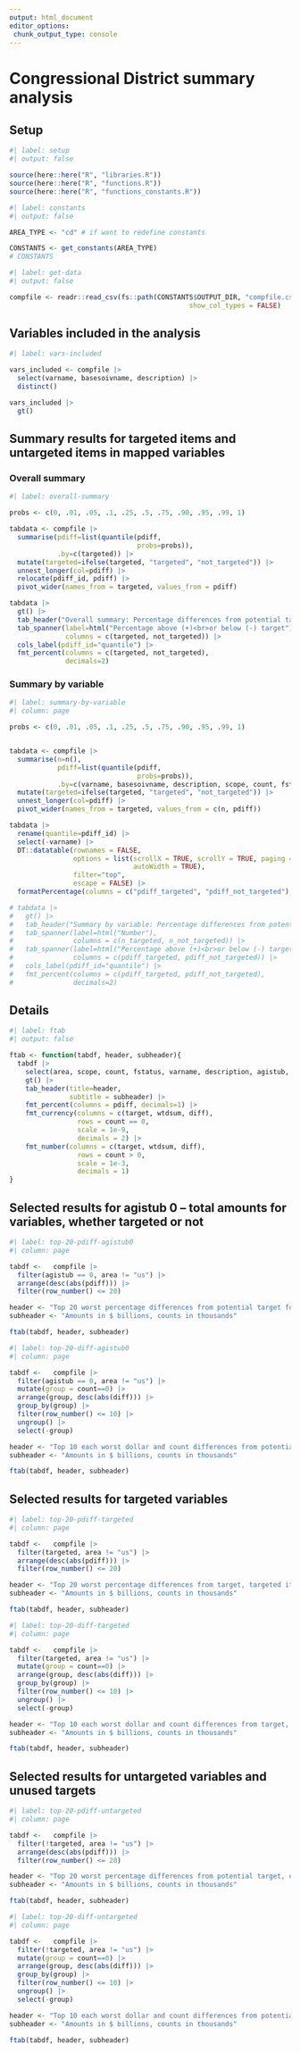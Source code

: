 ```yaml
---
output: html_document
editor_options: 
 chunk_output_type: console
---
```


# Congressional District summary analysis

## Setup

```r
#| label: setup
#| output: false

source(here::here("R", "libraries.R"))
source(here::here("R", "functions.R"))
source(here::here("R", "functions_constants.R"))

```

```r
#| label: constants
#| output: false

AREA_TYPE <- "cd" # if want to redefine constants

CONSTANTS <- get_constants(AREA_TYPE)
# CONSTANTS

```


```r
#| label: get-data
#| output: false

compfile <- readr::read_csv(fs::path(CONSTANTS$OUTPUT_DIR, "compfile.csv"),
                                             show_col_types = FALSE)

```


## Variables included in the analysis

```r
#| label: vars-included

vars_included <- compfile |> 
  select(varname, basesoivname, description) |> 
  distinct() 

vars_included |> 
  gt()

```


## Summary results for targeted items and untargeted items in mapped variables

### Overall summary

```r
#| label: overall-summary

probs <- c(0, .01, .05, .1, .25, .5, .75, .90, .95, .99, 1)

tabdata <- compfile |>
  summarise(pdiff=list(quantile(pdiff,
                                probs=probs)),
            .by=c(targeted)) |>
  mutate(targeted=ifelse(targeted, "targeted", "not_targeted")) |> 
  unnest_longer(col=pdiff) |>
  relocate(pdiff_id, pdiff) |>
  pivot_wider(names_from = targeted, values_from = pdiff)

tabdata |> 
  gt() |>
  tab_header("Overall summary: Percentage differences from potential targets") |>
  tab_spanner(label=html("Percentage above (+)<br>or below (-) target"),
              columns = c(targeted, not_targeted)) |> 
  cols_label(pdiff_id="quantile") |> 
  fmt_percent(columns = c(targeted, not_targeted),
              decimals=2)

```


### Summary by variable

```r
#| label: summary-by-variable
#| column: page

probs <- c(0, .01, .05, .1, .25, .5, .75, .90, .95, .99, 1)


tabdata <- compfile |>
  summarise(n=n(),
            pdiff=list(quantile(pdiff,
                                probs=probs)),
            .by=c(varname, basesoivname, description, scope, count, fstatus, targeted)) |>
  mutate(targeted=ifelse(targeted, "targeted", "not_targeted")) |> 
  unnest_longer(col=pdiff) |>
  pivot_wider(names_from = targeted, values_from = c(n, pdiff))

tabdata |> 
  rename(quantile=pdiff_id) |> 
  select(-varname) |> 
  DT::datatable(rownames = FALSE,
                options = list(scrollX = TRUE, scrollY = TRUE, paging = TRUE, pageLength = 25,
                               autoWidth = TRUE),
                filter="top",
                escape = FALSE) |>
  formatPercentage(columns = c("pdiff_targeted", "pdiff_not_targeted"),  digits = 1)

# tabdata |> 
#   gt() |>
#   tab_header("Summary by variable: Percentage differences from potential targets") |>
#   tab_spanner(label=html("Number"),
#               columns = c(n_targeted, n_not_targeted)) |> 
#   tab_spanner(label=html("Percentage above (+)<br>or below (-) target"),
#               columns = c(pdiff_targeted, pdiff_not_targeted)) |>   
#   cols_label(pdiff_id="quantile") |> 
#   fmt_percent(columns = c(pdiff_targeted, pdiff_not_targeted),
#               decimals=2)

```


## Details

```r
#| label: ftab
#| output: false

ftab <- function(tabdf, header, subheader){
  tabdf |> 
    select(area, scope, count, fstatus, varname, description, agistub, agilabel, target, wtdsum, diff, pdiff, targeted) |> 
    gt() |> 
    tab_header(title=header,
               subtitle = subheader) |> 
    fmt_percent(columns = pdiff, decimals=1) |> 
    fmt_currency(columns = c(target, wtdsum, diff),
                 rows = count == 0,
                 scale = 1e-9,
                 decimals = 2) |> 
    fmt_number(columns = c(target, wtdsum, diff),
                 rows = count > 0,
                 scale = 1e-3,
                 decimals = 1)
}


```


## Selected results for agistub 0 -- total amounts for variables, whether targeted or not


```r
#| label: top-20-pdiff-agistub0
#| column: page

tabdf <-   compfile |> 
  filter(agistub == 0, area != "us") |> 
  arrange(desc(abs(pdiff))) |> 
  filter(row_number() <= 20)

header <- "Top 20 worst percentage differences from potential target for agistub 0"
subheader <- "Amounts in $ billions, counts in thousands"

ftab(tabdf, header, subheader)

```


```r
#| label: top-20-diff-agistub0
#| column: page

tabdf <-   compfile |> 
  filter(agistub == 0, area != "us") |> 
  mutate(group = count==0) |> 
  arrange(group, desc(abs(diff))) |> 
  group_by(group) |> 
  filter(row_number() <= 10) |> 
  ungroup() |> 
  select(-group)

header <- "Top 10 each worst dollar and count differences from potential target, agistub 0"
subheader <- "Amounts in $ billions, counts in thousands"

ftab(tabdf, header, subheader)

```




## Selected results for targeted variables

```r
#| label: top-20-pdiff-targeted
#| column: page

tabdf <-   compfile |> 
  filter(targeted, area != "us") |> 
  arrange(desc(abs(pdiff))) |> 
  filter(row_number() <= 20)

header <- "Top 20 worst percentage differences from target, targeted items"
subheader <- "Amounts in $ billions, counts in thousands"

ftab(tabdf, header, subheader)

```


```r
#| label: top-20-diff-targeted
#| column: page

tabdf <-   compfile |> 
  filter(targeted, area != "us") |> 
  mutate(group = count==0) |> 
  arrange(group, desc(abs(diff))) |> 
  group_by(group) |> 
  filter(row_number() <= 10) |> 
  ungroup() |> 
  select(-group)

header <- "Top 10 each worst dollar and count differences from target, targeted items"
subheader <- "Amounts in $ billions, counts in thousands"

ftab(tabdf, header, subheader)


```


## Selected results for untargeted variables and unused targets

```r
#| label: top-20-pdiff-untargeted
#| column: page

tabdf <-   compfile |> 
  filter(!targeted, area != "us") |> 
  arrange(desc(abs(pdiff))) |> 
  filter(row_number() <= 20)

header <- "Top 20 worst percentage differences from potential target, untargeted items"
subheader <- "Amounts in $ billions, counts in thousands"

ftab(tabdf, header, subheader)

```


```r
#| label: top-20-diff-untargeted
#| column: page

tabdf <-   compfile |> 
  filter(!targeted, area != "us") |> 
  mutate(group = count==0) |> 
  arrange(group, desc(abs(diff))) |> 
  group_by(group) |> 
  filter(row_number() <= 10) |> 
  ungroup() |> 
  select(-group)

header <- "Top 10 each worst dollar and count differences from potential target, untargeted items"
subheader <- "Amounts in $ billions, counts in thousands"

ftab(tabdf, header, subheader)


```
